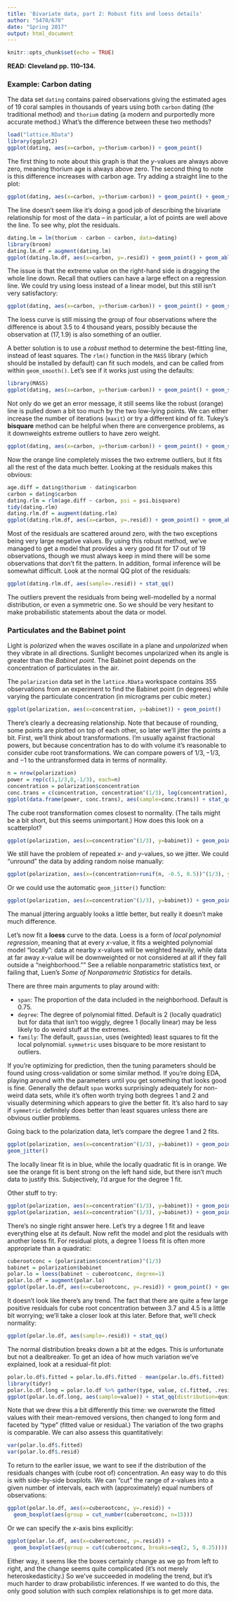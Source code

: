 ```yaml
---
title: 'Bivariate data, part 2: Robust fits and loess details'
author: "S470/670"
date: "Spring 2017"
output: html_document
---
```


```r
knitr::opts_chunk$set(echo = TRUE)
```

**READ: Cleveland pp. 110--134.**

### Example: Carbon dating

The data set `dating` contains paired observations giving the estimated ages of 19 coral samples in thousands of years using both `carbon` dating (the traditional method) and `thorium` dating (a modern and purportedly more accurate method.) What's the difference between these two methods?

```r
load("lattice.RData")
library(ggplot2)
ggplot(dating, aes(x=carbon, y=thorium-carbon)) + geom_point()
```

The first thing to note about this graph is that the $y$-values are always above zero, meaning thorium age is always above zero. The second thing to note is this difference increases with carbon age. Try adding a straight line to the plot:

```r
ggplot(dating, aes(x=carbon, y=thorium-carbon)) + geom_point() + geom_smooth(method="lm")
```

The line doesn't seem like it's doing a good job of describing the bivariate relationship for most of the data -- in particular, a lot of points are well above the line. To see why, plot the residuals.

```r
dating.lm = lm(thorium - carbon ~ carbon, data=dating)
library(broom)
dating.lm.df = augment(dating.lm)
ggplot(dating.lm.df, aes(x=carbon, y=.resid)) + geom_point() + geom_abline(slope=0)
```

The issue is that the extreme value on the right-hand side is dragging the whole line down. Recall that outliers can have a large effect on a regression line. We could try using loess instead of a linear model, but this still isn't very satisfactory: 

```r
ggplot(dating, aes(x=carbon, y=thorium-carbon)) + geom_point() + geom_smooth()
```

The loess curve is still missing the group of four observations where the difference is about 3.5 to 4 thousand years, possibly because the observation at $(17, 1.9)$ is also something of an outlier.

A better solution is to use a *robust* method to determine the best-fitting line, instead of least squares. The `rlm()` function in the `MASS` library (which should be installed by default) can fit such models, and can be called from within `geom_smooth()`. Let's see if it works just using the defaults:

```r
library(MASS)
ggplot(dating, aes(x=carbon, y=thorium-carbon)) + geom_point() + geom_smooth(method="lm", se=FALSE) + geom_smooth(method="rlm", se=FALSE, col="orange")
```

Not only do we get an error message, it still seems like the robust (orange) line is pulled down a bit too much by the two low-lying points. We can either increase the number of iterations (`maxit`) or try a different kind of fit. Tukey's **bisquare** method can be helpful when there are convergence problems, as it downweights extreme outliers to have zero weight.

```r
ggplot(dating, aes(x=carbon, y=thorium-carbon)) + geom_point() + geom_smooth(method="lm", se=FALSE) + geom_smooth(method="rlm", se=FALSE, col="orange", method.args=list(psi=psi.bisquare))
```

Now the orange line completely misses the two extreme outliers, but it fits all the rest of the data much better. Looking at the residuals makes this obvious:

```r
age.diff = dating$thorium - dating$carbon
carbon = dating$carbon
dating.rlm = rlm(age.diff ~ carbon, psi = psi.bisquare)
tidy(dating.rlm)
dating.rlm.df = augment(dating.rlm)
ggplot(dating.rlm.df, aes(x=carbon, y=.resid)) + geom_point() + geom_abline(slope=0)
```

Most of the residuals are scattered around zero, with the two exceptions being very large negative values. By using this robust method, we've managed to get a model that provides a very good fit for 17 out of 19 observations, though we must always keep in mind there will be some observations that don't fit the pattern. In addition, formal inference will be somewhat difficult. Look at the normal QQ plot of the residuals:

```r
ggplot(dating.rlm.df, aes(sample=.resid)) + stat_qq()
```

The outliers prevent the residuals from being well-modelled by a normal distribution, or even a symmetric one. So we should be very hesitant to make probabilistic statements about the data or model.

### Particulates and the Babinet point

Light is *polarized* when the waves oscillate in a plane and *unpolarized* when they vibrate in all directions. Sunlight becomes unpolarized when its angle is greater than the *Babinet point*. The Babinet point depends on the concentration of particulates in the air.

The `polarization` data set in the `lattice.RData` workspace contains 355 observations from an experiment to find the Babinet point (in degrees) while varying the particulate concentration (in micrograms per cubic meter.)

```r
ggplot(polarization, aes(x=concentration, y=babinet)) + geom_point()
```

There's clearly a decreasing relationship. Note that because of rounding, some points are plotted on top of each other, so later we'll jitter the points a bit. First, we'll think about transformations. I'm usually against fractional powers, but because concentration has to do with volume it's reasonable to consider cube root transformations. We can compare powers of $1/3, -1/3$, and $-1$ to the untransformed data in terms of normality.

```r
n = nrow(polarization)
power = rep(c(1,1/3,0,-1/3), each=n)
concentration = polarization$concentration
conc.trans = c(concentration, concentration^(1/3), log(concentration), concentration^(-1/3))
ggplot(data.frame(power, conc.trans), aes(sample=conc.trans)) + stat_qq() + facet_wrap(~power, scales="free")
```

The cube root transformation comes closest to normality. (The tails might be a bit short, but this seems unimportant.) How does this look on a scatterplot?

```r
ggplot(polarization, aes(x=concentration^(1/3), y=babinet)) + geom_point()
```

We still have the problem of repeated $x$- and $y$-values, so we jitter. We could "unround" the data by adding random noise manually:

```r
ggplot(polarization, aes(x=(concentration+runif(n, -0.5, 0.5))^(1/3), y=babinet+runif(n, -0.05, 0.05))) + geom_point()
```

Or we could use the automatic `geom_jitter()` function:

```r
ggplot(polarization, aes(x=concentration^(1/3), y=babinet)) + geom_point() + geom_jitter()
```

The manual jittering arguably looks a little better, but really it doesn't make much difference.

Let's now fit a **loess** curve to the data. Loess is a form of *local polynomial regression*, meaning that at every $x$-value, it fits a weighted polynomial model "locally": data at nearby $x$-values will be weighted heavily, while data at far away $x$-value will be downweighted or not considered at all if they fall outside a "neighborhood."" See a reliable nonparametric statistics text, or failing that, Luen's *Some of Nonparametric Statistics* for details.

There are three main arguments to play around with:

- `span`: The proportion of the data included in the neighborhood. Default is 0.75.
- `degree`: The degree of polynomial fitted. Default is 2 (locally quadratic) but for data that isn't too wiggly, degree 1 (locally linear) may be less likely to do weird stuff at the extremes.
- `family`: The default, `gaussian`, uses (weighted) least squares to fit the local polynomial. `symmetric` uses bisquare to be more resistant to outliers.

If you're optimizing for prediction, then the tuning parameters should be found using cross-validation or some similar method. If you're doing EDA, playing around with the parameters until you get something that looks good is fine. Generally the default `span` works surprisingly adequately for non-weird data sets, while it's often worth trying both degrees 1 and 2 and visually determining which appears to give the better fit. It's also hard to say if `symmetric` definitely does better than least squares unless there are obvious outlier problems.

Going back to the polarization data, let's compare the degree 1 and 2 fits.

```r
ggplot(polarization, aes(x=concentration^(1/3), y=babinet)) + geom_point() + geom_smooth(method.args=list(degree=1)) + geom_smooth(method.args=list(degree=2), col="orange") +
geom_jitter()
```

The locally linear fit is in blue, while the locally quadratic fit is in orange. We see the orange fit is bent strong on the left hand side, but there isn't much data to justify this. Subjectively, I'd argue for the degree 1 fit.

Other stuff to try:
```r
ggplot(polarization, aes(x=concentration^(1/3), y=babinet)) + geom_point() + geom_smooth(method.args=list(degree=1)) + geom_smooth(method.args=list(degree=1, family="symmetric"), col="orange") + geom_jitter()
ggplot(polarization, aes(x=concentration^(1/3), y=babinet)) + geom_point() + geom_smooth(method.args=list(degree=1)) + geom_smooth(span=0.5, method.args=list(degree=1), col="orange") + geom_jitter()
```

There's no single right answer here. Let's try a degree 1 fit and leave everything else at its default. Now refit the model and plot the residuals with another loess fit. For residual plots, a degree 1 loess fit is often more appropriate than a quadratic:

```r
cuberootconc = (polarization$concentration)^(1/3)
babinet = polarization$babinet
polar.lo = loess(babinet ~ cuberootconc, degree=1)
polar.lo.df = augment(polar.lo)
ggplot(polar.lo.df, aes(x=cuberootconc, y=.resid)) + geom_point() + geom_smooth(method.args=list(degree=1)) + geom_abline(slope=0) + geom_jitter(height=0)
```

It doesn't look like there's any trend. The fact that there are quite a few large positive residuals for cube root concentration between 3.7 and 4.5 is a little bit worrying; we'll take a closer look at this later. Before that, we'll check normality:

```r
ggplot(polar.lo.df, aes(sample=.resid)) + stat_qq()
```

The normal distribution breaks down a bit at the edges. This is unfortunate but not a dealbreaker. To get an idea of how much variation we've explained, look at a residual-fit plot:

```r
polar.lo.df$.fitted = polar.lo.df$.fitted - mean(polar.lo.df$.fitted)
library(tidyr)
polar.lo.df.long = polar.lo.df %>% gather(type, value, c(.fitted, .resid))
ggplot(polar.lo.df.long, aes(sample=value)) + stat_qq(distribution=qunif) + facet_grid(~type)
```

Note that we drew this a bit differently this time: we overwrote the fitted values with their mean-removed versions, then changed to long form and faceted by "type" (fitted value or residual.) The variation of the two graphs is comparable. We can also assess this quantitatively:

```r
var(polar.lo.df$.fitted)
var(polar.lo.df$.resid)
```

To return to the earlier issue, we want to see if the distribution of the residuals changes with (cube root of) concentration. An easy way to do this is with side-by-side boxplots. We can "cut" the range of $x$-values into a given number of intervals, each with (approximately) equal numbers of observations:

```r
ggplot(polar.lo.df, aes(x=cuberootconc, y=.resid)) +
  geom_boxplot(aes(group = cut_number(cuberootconc, n=15)))
```

Or we can specify the $x$-axis bins explicitly:

```r
ggplot(polar.lo.df, aes(x=cuberootconc, y=.resid)) +
  geom_boxplot(aes(group = cut(cuberootconc, breaks=seq(2, 5, 0.25))))
```

Either way, it seems like the boxes certainly change as we go from left to right, and the change seems quite complicated (it's not merely heteroskedasticity.) So we've succeeded in modeling the trend, but it's much harder to draw probabilistic inferences. If we wanted to do this, the only good solution with such complex relationships is to get more data.


